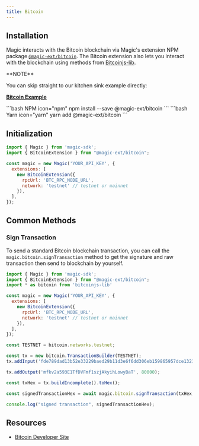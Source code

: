 ---
title: Bitcoin
---


## Installation

Magic interacts with the Bitcoin blockchain via Magic's extension NPM package [`@magic-ext/bitcoin`](https://www.npmjs.com/package/@magic-ext/bitcoin). The Bitcoin extension also lets you interact with the blockchain using methods from [Bitcoinjs-lib](https://github.com/bitcoinjs/bitcoinjs-lib).

<Note>
**NOTE**

You can skip straight to our kitchen sink example directly:

[**Bitcoin Example**](https://go.magic.link/example-bitcoin)
</Note>

<CodeGroup>
```bash NPM icon="npm"
npm install --save @magic-ext/bitcoin
```
```bash Yarn icon="yarn"
yarn add @magic-ext/bitcoin
```
</CodeGroup>

## Initialization

```js JavaScript icon="square-js"
import { Magic } from 'magic-sdk';
import { BitcoinExtension } from "@magic-ext/bitcoin";

const magic = new Magic('YOUR_API_KEY', {
  extensions: [
    new BitcoinExtension({
      rpcUrl: 'BTC_RPC_NODE_URL',
      network: 'testnet' // testnet or mainnet
    }),
  ],
});
```

## Common Methods

### Sign Transaction

To send a standard Bitcoin blockchain transaction, you can call the `magic.bitcoin.signTransaction` method to get the signature and raw transaction then send to blockchain by yourself.

```javascript JavaScript icon="square-js"
import { Magic } from 'magic-sdk';
import { BitcoinExtension } from "@magic-ext/bitcoin";
import * as bitcoin from 'bitcoinjs-lib'

const magic = new Magic('YOUR_API_KEY', {
  extensions: [
    new BitcoinExtension({
      rpcUrl: 'BTC_RPC_NODE_URL',
      network: 'testnet' // testnet or mainnet
    }),
  ],
});

const TESTNET = bitcoin.networks.testnet;

const tx = new bitcoin.TransactionBuilder(TESTNET);
tx.addInput('fde789dad13b52e33229baed29b11d3e6f6dd306eb159865957dce13219bf85c', 0);

tx.addOutput('mfkv2a593E1TfDVFmf1szjAkyihLowyBaT', 80000);

const txHex = tx.buildIncomplete().toHex();

const signedTransactionHex = await magic.bitcoin.signTransaction(txHex, 0);

console.log("signed transaction", signedTransactionHex);
```

## Resources

* [Bitcoin Developer Site](https://developer.bitcoin.org)
